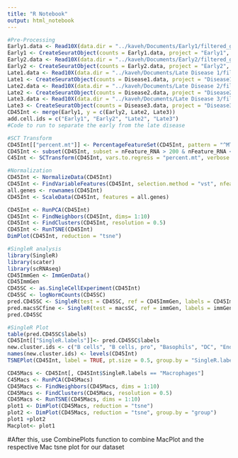 ```yaml
---
title: "R Notebook"
output: html_notebook
---
```



```r
#Pre-Processing 
Early1.data <- Read10X(data.dir = "../kaveh/Documents/Early1/filtered_gene_bc_matrices/mm10/")
Early1 <- CreateSeuratObject(counts = Early1.data, project = "Early1", min.cells = 3, min.features = 200)
Early2.data <- Read10X(data.dir = "../kaveh/Documents/Early2/filtered_gene_bc_matrices/mm10/")
Early2 <- CreateSeuratObject(counts = Early2.data, project = "Early2", min.cells = 3, min.features = 200)
Late1.data <- Read10X(data.dir = "../kaveh/Documents/Late Disease 1/filtered_gene_bc_matrices/mm10/")
Late1 <- CreateSeuratObject(counts = Disease1.data, project = "Disease1", min.cells = 3, min.features = 200)
Late2.data <- Read10X(data.dir = "../kaveh/Documents/Late Disease 2/filtered_gene_bc_matrices/mm10/")
Late2 <- CreateSeuratObject(counts = Disease2.data, project = "Disease2", min.cells = 3, min.features = 200)
Late3.data <- Read10X(data.dir = "../kaveh/Documents/Late Disease 3/filtered_gene_bc_matrices/mm10/")
Late3 <- CreateSeuratObject(counts = Disease3.data, project = "Disease3", min.cells = 3, min.features = 200)
CD45Int <- merge(Early1, y = c(Early2, Late2, Late3))
add.cell.ids = c("Early1", "Early2", "Late2", "Late3")
#Code to run to separate the early from the late disease 

```

```r
#SCT Transform 
CD45Int[["percent.mt"]] <- PercentageFeatureSet(CD45Int, pattern = "^MT-")
CD45Int <- subset(CD45Int, subset = nFeature_RNA > 200 & nFeature_RNA < 2500 & percent.mt < 5)
C45Int <- SCTransform(CD45Int, vars.to.regress = "percent.mt", verbose = FALSE)
```


```r
#Normalization
CD45Int <- NormalizeData(CD45Int)
CD45Int <- FindVariableFeatures(CD45Int, selection.method = "vst", nfeatures = 2000)
all.genes <- rownames(CD45Int)
CD45Int <- ScaleData(CD45Int, features = all.genes)
```

```r
CD45Int <- RunPCA(CD45Int)
CD45Int <- FindNeighbors(CD45Int, dims= 1:10)
CD45Int <- FindClusters(CD45Int, resolution = 0.5)
CD45Int <- RunTSNE(CD45Int)
DimPlot(CD45Int, reduction = "tsne")


```

```r
#SingleR analysis 
library(SingleR)
library(scater)
library(scRNAseq)
CD45ImmGen <- ImmGenData()
CD45ImmGen
CD45SC <- as.SingleCellExperiment(CD45Int)
CD45SC <- logNormCounts(CD45SC)
pred.CD45SC <- SingleR(test = CD45SC, ref = CD45ImmGen, labels = CD45ImmGen$label.main)
pred.macsSCfine <- SingleR(test = macsSC, ref = immGen, labels = immGen$label.fine)
pred.CD45SC
```

```r
#SingleR Plot
table(pred.CD45SC$labels)
CD45Int[["SingleR.labels"]]<- pred.CD45SC$labels
new.cluster.ids <- c("B cells", "B cells, pro", "Basophils", "DC", "Endothelial cells", "Eosinophils", "Epithelial cells", "Fibroblasts", "ILC", "Macrophages", "Mast cells", "Microglia", "Monocytes", "Neutrophils", "NK cells", "NKT", "Stem cells", "Stromal cells", "T cells", "Tgd" )
names(new.cluster.ids) <- levels(CD45Int)
TSNEPlot(CD45Int, label = TRUE, pt.size = 0.5, group.by = "SingleR.labels") + NoLegend()
```

```r
CD45Macs <- CD45Int[, CD45Int$SingleR.labels == "Macrophages"]
C45Macs <- RunPCA(CD45Macs)
CD45Macs <- FindNeighbors(CD45Macs, dims = 1:10)
CD45Macs <- FindClusters(CD45Macs, resolution = 0.5)
CD45Macs <- RunTSNE(CD45Macs, dims = 1:10)
plot1 <- DimPlot(CD45Macs, reduction = "tsne")
plot2 <- DimPlot(CD45Macs, reduction = "tsne", group.by = "group")
plot1 +plot2
Macplot<- plot1
```

#After this, use CombinePlots function to combine MacPlot and the respective Mac tsne plot for our dataset 
